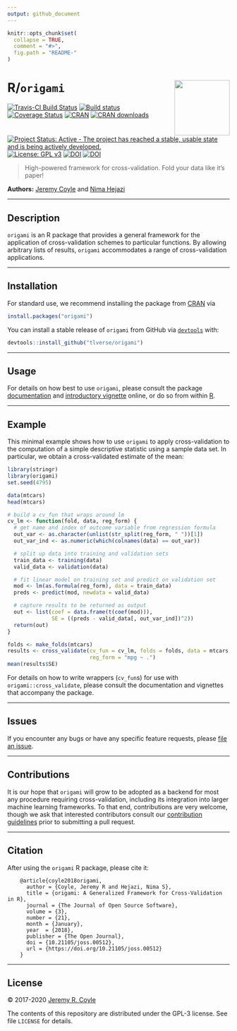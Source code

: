 ```yaml
---
output: github_document
---
```


<!-- README.md is generated from README.Rmd. Please edit that file -->

```r
knitr::opts_chunk$set(
  collapse = TRUE,
  comment = "#>",
  fig.path = "README-"
)
```

# R/`origami` <img src="./hex/origami-sticker.png" align="right" width='125'/>

[![Travis-CI Build Status](https://travis-ci.org/tlverse/origami.svg?branch=master)](https://travis-ci.org/tlverse/origami)
[![Build status](https://ci.appveyor.com/api/projects/status/bfe2jd9a065jhql7?svg=true)](https://ci.appveyor.com/project/tlverse/origami)
[![Coverage Status](https://codecov.io/gh/tlverse/origami/branch/master/graph/badge.svg)](https://codecov.io/gh/tlverse/origami)
[![CRAN](http://www.r-pkg.org/badges/version/origami)](http://www.r-pkg.org/pkg/origami)
[![CRAN downloads](https://cranlogs.r-pkg.org/badges/origami)](https://CRAN.R-project.org/package=origami)
[![Project Status: Active - The project has reached a stable, usable state and is being actively developed.](http://www.repostatus.org/badges/latest/active.svg)](http://www.repostatus.org/#active)
[![License: GPL v3](https://img.shields.io/badge/License-GPL%20v3-blue.svg)](http://www.gnu.org/licenses/gpl-3.0)
[![DOI](https://zenodo.org/badge/DOI/10.5281/zenodo.1155901.svg)](https://doi.org/10.5281/zenodo.1155901)
[![DOI](http://joss.theoj.org/papers/10.21105/joss.00512/status.svg)](https://doi.org/10.21105/joss.00512)

> High-powered framework for cross-validation. Fold your data like it's paper!

__Authors:__ [Jeremy Coyle](https://github.com/jeremyrcoyle) and [Nima
Hejazi](https://nimahejazi.org)

---

## Description

`origami` is an R package that provides a general framework for the application
of cross-validation schemes to particular functions. By allowing arbitrary lists
of results, `origami` accommodates a range of cross-validation applications.

---

## Installation

For standard use, we recommend installing the package from
[CRAN](https://cran.r-project.org/) via

```r
install.packages("origami")
```

You can install a stable release of `origami` from GitHub via
[`devtools`](https://www.rstudio.com/products/rpackages/devtools/) with:

```r
devtools::install_github("tlverse/origami")
```

---

## Usage

For details on how best to use `origami`, please consult the package
[documentation](https://origami.tlverse.org) and [introductory
vignette](https://origami.tlverse.org/articles/generalizedCV.html)
online, or do so from within [R](https://www.r-project.org/).

---

## Example

This minimal example shows how to use `origami` to apply cross-validation to the
computation of a simple descriptive statistic using a sample data set. In
particular, we obtain a cross-validated estimate of the mean:

```r
library(stringr)
library(origami)
set.seed(4795)

data(mtcars)
head(mtcars)

# build a cv_fun that wraps around lm
cv_lm <- function(fold, data, reg_form) {
  # get name and index of outcome variable from regression formula
  out_var <- as.character(unlist(str_split(reg_form, " "))[1])
  out_var_ind <- as.numeric(which(colnames(data) == out_var))

  # split up data into training and validation sets
  train_data <- training(data)
  valid_data <- validation(data)

  # fit linear model on training set and predict on validation set
  mod <- lm(as.formula(reg_form), data = train_data)
  preds <- predict(mod, newdata = valid_data)

  # capture results to be returned as output
  out <- list(coef = data.frame(t(coef(mod))),
              SE = ((preds - valid_data[, out_var_ind])^2))
  return(out)
}

folds <- make_folds(mtcars)
results <- cross_validate(cv_fun = cv_lm, folds = folds, data = mtcars,
                          reg_form = "mpg ~ .")
mean(results$SE)
```

For details on how to write wrappers (`cv_fun`s) for use with
`origami::cross_validate`, please consult the documentation and vignettes that
accompany the package.

---

## Issues

If you encounter any bugs or have any specific feature requests, please [file an
issue](https://github.com/tlverse/origami/issues).

---

## Contributions

It is our hope that `origami` will grow to be adopted as a backend for most any
procedure requiring cross-validation, including its integration into larger
machine learning frameworks. To that end, contributions are very welcome, though
we ask that interested contributors consult our [contribution
guidelines](https://github.com/tlverse/origami/blob/master/CONTRIBUTING.md)
prior to submitting a pull request.

---

## Citation

After using the `origami` R package, please cite it:

        @article{coyle2018origami,
          author = {Coyle, Jeremy R and Hejazi, Nima S},
          title = {origami: A Generalized Framework for Cross-Validation in R},
          journal = {The Journal of Open Source Software},
          volume = {3},
          number = {21},
          month = {January},
          year  = {2018},
          publisher = {The Open Journal},
          doi = {10.21105/joss.00512},
          url = {https://doi.org/10.21105/joss.00512}
        }

---

## License

&copy; 2017-2020 [Jeremy R. Coyle](https://github.com/jeremyrcoyle)

The contents of this repository are distributed under the GPL-3 license. See
file `LICENSE` for details.
